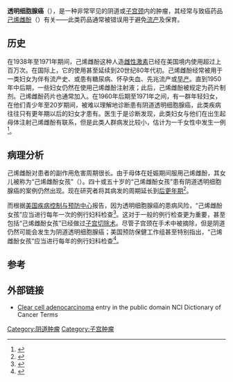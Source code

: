 {{Medical}}
{{Infobox Disease |
  Name           = 透明细胞腺癌 |
  Image          = |
  Caption        = |
  DiseasesDB     = 2786 |
  ICD10          = |
  ICD9           = |
  ICDO           = 8310/3 |
  OMIM           = |
  MedlinePlus    = |
  eMedicineSubj  = |
  eMedicineTopic = |
  MeshID         = D018262 |
}}
'''透明细胞腺癌'''（{{lang-en|Clear cell adenocarcinoma, CCA}}），是一种非常罕见的阴道或[[子宫颈|子宫颈]]内的肿瘤，其经常与致癌药品[[己烯雌酚|己烯雌酚]]（{{lang|en|diethylstilbestrol}}）有关——此类药品通常被错误用于避免[[流产|流产]]及保育。

==历史==
在1938年至1971年期间，己烯雌酚这种人造[[雌性激素|雌性激素]]已经在美国境内使用超过上百万次。在国际上，它的使用甚至延续到20世纪80年代初。己烯雌酚经常被用于一类妇女为伴有流产史、或患有糖尿病、怀孕失血、先兆流产或[[早产|早产]]。直到1950年中后期，一些妇女仍然在使用己烯雌酚注射液；此后，己烯雌酚被规定为药片制剂。己烯雌酚药片也通常加入{{link-en|产前维生素|prenatal vitamin}}。在1960年后期至1971年之间，有一群年轻妇女，在他们青少年至20岁期间，被难以理解地诊断患有阴道透明细胞腺癌，此类疾病往往只有更年期以后的妇女才患有。医生于是诊断发现，此类妇女与他们在出生起母体注射己烯雌酚有联系，但是此类人群病发比较小，估计为一千女性中发生一例<ref>{{cite journal |author=Hatch EE, Palmer JR, Titus-Ernstoff L, ''et al.'' |title=Cancer risk in women exposed to diethylstilbestrol in utero |journal=JAMA |volume=280 |issue=7 |pages=630–4 |pmid=9718055 |url=http://jama.ama-assn.org/cgi/pmidlookup?view=long&pmid=9718055 |doi=10.1001/jama.280.7.630 |date=August 1998 |access-date=2013-10-01 |archive-date=2020-03-14 |archive-url=https://web.archive.org/web/20200314013628/http://jamanetwork.com/cgi/pmidlookup?view=long&pmid=9718055 |dead-url=no }}</ref>。

==病理分析==
己烯雌酚对患者的副作用危害周期很长。由于母体在妊娠期间服用己烯雌酚，其女儿被称为“己烯雌酚女孩”（{{lang|en|DES Daughters}}）。四十或五十岁的“己烯雌酚女孩”患有阴道透明细胞腺癌的案例仍然出现。现在研究者将其病发的周期延长到[[后更年期|后更年期]]<ref>{{cite web |url=http://www.springerlink.com/content/2u260l70x11n26mw/?MUD=MP |title=Higher incidence of clear cell adenocarcinoma of the cervix and vagina among women born between 1947 and 1971 in the United States |last1=Smith |first1=Emily K. |last2=White |first2=Mary C. |last3=Weir |first3=Hannah K. |last4=Peipins |first4=Lucy A. |last5=Thompson |first5=Trevor D. |date=1 January 2012 |publisher=SpringerLink |accessdate=18 June 2013 |archive-date=2020-03-29 |archive-url=https://web.archive.org/web/20200329053816/http://www.springerlink.com/content/2u260l70x11n26mw/?MUD=MP |dead-url=yes }}</ref>。

而根据[[美国疾病控制与预防中心|美国疾病控制与预防中心]]报告，因为透明细胞腺癌的患病风险，“己烯雌酚女孩”应当进行每年一次的例行妇科检查<ref>{{cite web |url=http://desaction.org/pdfs/Annual_exam_for_DES_Daughters.pdf |title=Annual Exam for DES Daughters |format=PDF |publisher=Centers for Disease Control and Prevention |accessdate=18 June 2013 |archive-url=https://web.archive.org/web/20131004215225/http://desaction.org/pdfs/Annual_exam_for_DES_Daughters.pdf |archive-date=2013-10-04 |dead-url=yes }}</ref>。这对于一般的例行检查更为重要，甚至包括“己烯雌酚女孩”已经做过[[子宫切除术|子宫切除术]]。尽管子宫颈在手术中被摘除，但是阴道仍然可能会发生为阴道透明细胞腺癌；美国预防保健工作组甚至特别指出，“己烯雌酚女孩”应当进行每年的例行妇科检查<ref>{{cite web |url=http://annals.org/article.aspx?doi=10.7326/0003-4819-156-12-201206190-00424 |title=Screening for Cervical Cancer: U.S. Preventive Services Task Force Recommendation Statement |date=19 June 2012 |publisher=Annals of Internal Medicine |accessdate=18 June 2013 |archive-date=2012-07-02 |archive-url=https://web.archive.org/web/20120702193415/http://annals.org/article.aspx?doi=10.7326%2F0003-4819-156-12-201206190-00424 |dead-url=no }}</ref>。

==参考==
{{reflist}}

==外部链接 ==
* [http://www.cancer.gov/dictionary?CdrID=335091 Clear cell adenocarcinoma] entry in the public domain NCI Dictionary of Cancer Terms

{{女性生殖道肿瘤}}
[[Category:阴道肿瘤|Category:阴道肿瘤]]
[[Category:子宫肿瘤|Category:子宫肿瘤]]
